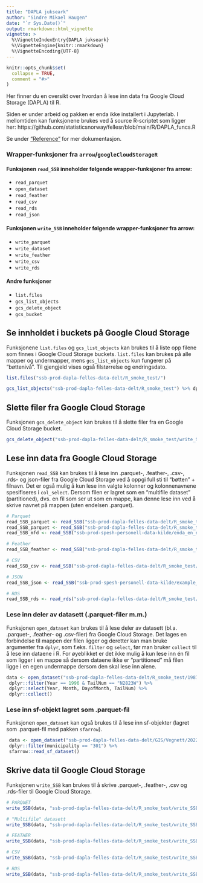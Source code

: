 ```yaml
---
title: "DAPLA jukseark"
author: "Sindre Mikael Haugen"
date: "`r Sys.Date()`"
output: rmarkdown::html_vignette
vignette: >
  %\VignetteIndexEntry{DAPLA jukseark}
  %\VignetteEngine{knitr::rmarkdown}
  %\VignetteEncoding{UTF-8}
---
```


```r
knitr::opts_chunk$set(
  collapse = TRUE,
  comment = "#>"
)
```

Her finner du en oversikt over hvordan å lese inn data fra Google Cloud Storage (DAPLA) til R. 

Siden er under arbeid og pakken er enda ikke installert i Jupyterlab. I mellomtiden kan funksjonene brukes ved å source R-scriptet som ligger her: https://github.com/statisticsnorway/fellesr/blob/main/R/DAPLA_funcs.R

Se under ["Reference"](https://statisticsnorway.github.io/fellesr/reference/index.html) for mer dokumentasjon.

### Wrapper-funksjoner fra `arrow`/`googleCloudStorageR`

#### Funksjonen `read_SSB` inneholder følgende wrapper-funksjoner fra arrow:
+ `read_parquet`
+ `open_dataset`
+ `read_feather` 
+ `read_csv`
+ `read_rds`
+ `read_json`

#### Funksjonen `write_SSB` inneholder følgende wrapper-funksjoner fra arrow:
+ `write_parquet`
+ `write_dataset`
+ `write_feather`
+ `write_csv`
+ `write_rds`

#### Andre funksjoner
+ `list.files`
+ `gcs_list_objects`
+ `gcs_delete_object`
+ `gcs_bucket`


## Se innholdet i buckets på Google Cloud Storage

Funksjonene `list.files` og `gcs_list_objects` kan brukes til å liste opp filene som finnes i Google Cloud Storage buckets. `list.files` kan brukes på alle mapper og undermapper, mens `gcs_list_objects` kun fungerer på "bøttenivå". Til gjengjeld vises også filstørrelse og endringsdato.

```r
list.files("ssb-prod-dapla-felles-data-delt/R_smoke_test/")

gcs_list_objects("ssb-prod-dapla-felles-data-delt/R_smoke_test") %>% dplyr::arrange(desc(updated))
```

## Slette filer fra Google Cloud Storage

Funksjonen `gcs_delete_object` kan brukes til å slette filer fra en Google Cloud Storage bucket.

```r
gcs_delete_object("ssb-prod-dapla-felles-data-delt/R_smoke_test/write_SSB_parquet_test.parquet")
```

## Lese inn data fra Google Cloud Storage

Funksjonen `read_SSB` kan brukes til å lese inn .parquet-, .feather-, .csv-, .rds- og json-filer fra Google Cloud Storage ved å oppgi full sti til "bøtten" + filnavn. Det er også mulig å kun lese inn valgte kolonner og kolonnenavnene spesifiseres i `col_select`. Dersom filen er lagret som en "multifile dataset" (partitioned), dvs. en fil som ser ut som en mappe, kan denne lese inn ved å skrive navnet på mappen (uten endelsen .parquet). 

```r
# Parquet
read_SSB_parquet <- read_SSB("ssb-prod-dapla-felles-data-delt/R_smoke_test/1987.parquet")
read_SSB_parquet <- read_SSB("ssb-prod-dapla-felles-data-delt/R_smoke_test/1987.parquet", col_select = c("Year", "Month"))
read_SSB_mfd <- read_SSB("ssb-prod-spesh-personell-data-kilde/enda_en_ny_mappe")

# Feather
read_SSB_feather <- read_SSB("ssb-prod-dapla-felles-data-delt/R_smoke_test/1987.feather")

# CSV
read_SSB_csv <- read_SSB("ssb-prod-dapla-felles-data-delt/R_smoke_test/1987.csv")

# JSON
read_SSB_json <- read_SSB("ssb-prod-spesh-personell-data-kilde/example_1.json")

# RDS
read_SSB_rds <- read_rds("ssb-prod-dapla-felles-data-delt/R_smoke_test/1987.rds")
```


### Lese inn deler av datasett (.parquet-filer m.m.)

Funksjonen `open_dataset` kan brukes til å lese deler av datasett (bl.a. .parquet-, .feather- og .csv-filer) fra Google Cloud Storage. Det lages en forbindelse til mappen der filen ligger og deretter kan man bruke argumenter fra `dplyr`, som f.eks. `filter` og `select`, før man bruker `collect` til å lese inn dataene i R. For øyeblikket er det ikke mulig å kun lese inn én fil som ligger i en mappe så dersom dataene ikke er "partitioned" må filen ligge i en egen undermappe dersom den skal lese inn alene.

```r
data <- open_dataset("ssb-prod-dapla-felles-data-delt/R_smoke_test/1987_1996_dataset") %>%
 dplyr::filter(Year == 1996 & TailNum == "N2823W") %>%
 dplyr::select(Year, Month, DayofMonth, TailNum) %>%
 dplyr::collect()
```

### Lese inn sf-objekt lagret som .parquet-fil

Funksjonen `open_dataset` kan også brukes til å lese inn sf-objekter (lagret som .parquet-fil med pakken `sfarrow`).

```r
 data <- open_dataset("ssb-prod-dapla-felles-data-delt/GIS/Vegnett/2022") %>%
 dplyr::filter(municipality == "301") %>%
 sfarrow::read_sf_dataset()
```


## Skrive data til Google Cloud Storage

Funksjonen `write_SSB` kan brukes til å skrive .parquet-, .feather-, .csv og .rds-filer til Google Cloud Storage.

```r
# PARQUET
write_SSB(data, "ssb-prod-dapla-felles-data-delt/R_smoke_test/write_SSB_parquet_test.parquet")

# "Multifile" datasett
write_SSB(data, "ssb-prod-dapla-felles-data-delt/R_smoke_test/write_SSB_multifile_dataset_test", partitioning = TRUE)

# FEATHER
write_SSB(data, "ssb-prod-dapla-felles-data-delt/R_smoke_test/write_SSB_parquet_test.feather")

# CSV
write_SSB(data, "ssb-prod-dapla-felles-data-delt/R_smoke_test/write_SSB_parquet_test.csv")

# RDS
write_SSB(data, "ssb-prod-dapla-felles-data-delt/R_smoke_test/write_SSB_rds_test.rds")
```



